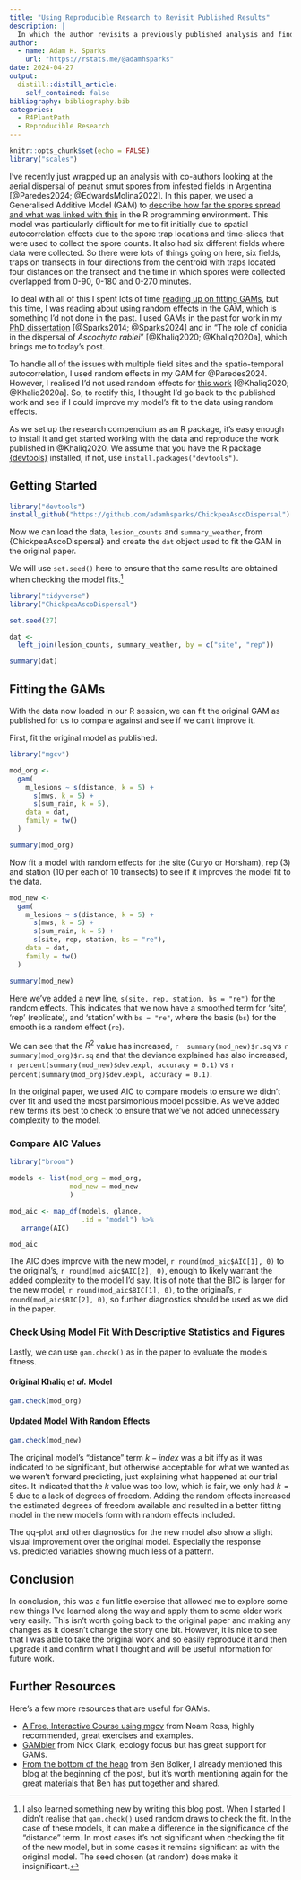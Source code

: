 ```yaml
---
title: "Using Reproducible Research to Revisit Published Results"
description: |
  In which the author revisits a previously published analysis and finds ways to improve it while using reproducible research to illustrate refitting a GAM using random effects to improve the model.
author:
  - name: Adam H. Sparks
    url: "https://rstats.me/@adamhsparks"
date: 2024-04-27
output:
  distill::distill_article:
    self_contained: false
bibliography: bibliography.bib
categories: 
  - R4PlantPath
  - Reproducible Research
---
```


```r
knitr::opts_chunk$set(echo = FALSE)
library("scales")
```

I've recently just wrapped up an analysis with co-authors looking at the aerial dispersal of peanut smut spores from infested fields in Argentina [@Paredes2024; @EdwardsMolina2022].
In this paper, we used a Generalised Additive Model (GAM) to [describe how far the spores spread and what was linked with this](https://epifito.github.io/peanut_smut_aerial/gam_model.html) in the R programming environment.
This model was particularly difficult for me to fit initially due to spatial autocorrelation effects due to the spore trap locations and time-slices that were used to collect the spore counts.
It also had six different fields where data were collected.
So there were lots of things going on here, six fields, traps on transects in four directions from the centroid with traps located four distances on the transect and the time in which spores were collected overlapped from 0-90, 0-180 and 0-270 minutes.

To deal with all of this I spent lots of time [reading up on fitting GAMs](https://fromthebottomoftheheap.net/2021/02/02/random-effects-in-gams/), but this time, I was reading about using random effects in the GAM, which is something I'd not done in the past.
I used GAMs in the past for work in my [PhD dissertation](https://codeberg.org/adamhsparks/Global_Potato_LB_Metamodelling) [@Sparks2014; @Sparks2024] and in "The role of conidia in the dispersal of *Ascochyta rabiei*" [@Khaliq2020; @Khaliq2020a], which brings me to today's post.

To handle all of the issues with multiple field sites and the spatio-temporal autocorrelation, I used random effects in my GAM for @Paredes2024.
However, I realised I'd not used random effects for [this work](https://adamhsparks.github.io/ChickpeaAscoDispersal/articles/a05_GAM.html/) [@Khaliq2020; @Khaliq2020a].
So, to rectify this, I thought I'd go back to the published work and see if I could improve my model's fit to the data using random effects.

As we set up the research compendium as an R package, it's easy enough to install it and get started working with the data and reproduce the work published in @Khaliq2020.
We assume that you have the R package [{devtools}](https://devtools.r-lib.org/) installed, if not, use `install.packages("devtools")`.

## Getting Started

```r
library("devtools")
install_github("https://github.com/adamhsparks/ChickpeaAscoDispersal")
```

Now we can load the data, `lesion_counts` and `summary_weather`, from {ChickpeaAscoDispersal} and create the `dat` object used to fit the GAM in the original paper.

We will use `set.seed()` here to ensure that the same results are obtained when checking the model fits.^[I also learned something new by writing this blog post. When I started I didn't realise that `gam.check()` used random draws to check the fit. In the case of these models, it can make a difference in the significance of the "distance" term. In most cases it's not significant when checking the fit of the new model, but in some cases it remains significant as with the original model. The seed chosen (at random) does make it insignificant.]

```r
library("tidyverse")
library("ChickpeaAscoDispersal")

set.seed(27)

dat <-
  left_join(lesion_counts, summary_weather, by = c("site", "rep"))

summary(dat)
```

## Fitting the GAMs

With the data now loaded in our R session, we can fit the original GAM as published for us to compare against and see if we can't improve it.

First, fit the original model as published.

```r
library("mgcv")

mod_org <-
  gam(
    m_lesions ~ s(distance, k = 5) +
      s(mws, k = 5) +
      s(sum_rain, k = 5),
    data = dat,
    family = tw()
  )

summary(mod_org)
```

Now fit a model with random effects for the site (Curyo or Horsham), rep (3) and station (10 per each of 10 transects) to see if it improves the model fit to the data.

```r
mod_new <-
  gam(
    m_lesions ~ s(distance, k = 5) +
      s(mws, k = 5) +
      s(sum_rain, k = 5) +
      s(site, rep, station, bs = "re"),
    data = dat,
    family = tw()
  )

summary(mod_new)
```

Here we've added a new line, `s(site, rep, station, bs = "re")` for the random effects.
This indicates that we now have a smoothed term for 'site', 'rep' (replicate), and 'station' with `bs = "re"`, where the basis (`bs`) for the smooth is a random effect (`re`).

We can see that the $R^2$ value has increased, `r  summary(mod_new)$r.sq` vs `r summary(mod_org)$r.sq` and that the deviance explained has also increased, `r percent(summary(mod_new)$dev.expl, accuracy = 0.1)` vs `r percent(summary(mod_org)$dev.expl, accuracy = 0.1)`.

In the original paper, we used AIC to compare models to ensure we didn't over fit and used the most parsimonious model possible.
As we've added new terms it's best to check to ensure that we've not added unnecessary complexity to the model.

### Compare AIC Values

```r
library("broom")

models <- list(mod_org = mod_org,
               mod_new = mod_new
               )

mod_aic <- map_df(models, glance,
                  .id = "model") %>%
   arrange(AIC)

mod_aic
```

The AIC does improve with the new model, `r round(mod_aic$AIC[1], 0)` to the original's, `r round(mod_aic$AIC[2], 0)`, enough to likely warrant the added complexity to the model I'd say.
It is of note that the BIC is larger for the new model, `r round(mod_aic$BIC[1], 0)`, to the original's, `r round(mod_aic$BIC[2], 0)`, so further diagnostics should be used as we did in the paper.

### Check Using Model Fit With Descriptive Statistics and Figures

Lastly, we can use `gam.check()` as in the paper to evaluate the models fitness.

#### Original Khaliq _et al._ Model

```r
gam.check(mod_org)
```

#### Updated Model With Random Effects

```r
gam.check(mod_new)
```
The original model's "distance" term $k-index$ was a bit iffy as it was indicated to be significant, but otherwise acceptable for what we wanted as we weren't forward predicting, just explaining what happened at our trial sites.
It indicated that the $k$ value was too low, which is fair, we only had $k = 5$ due to a lack of degrees of freedom.
Adding the random effects increased the estimated degrees of freedom available and resulted in a better fitting model in the new model's form with random effects included.

The qq-plot and other diagnostics for the new model also show a slight visual improvement over the original model.
Especially the response vs. predicted variables showing much less of a pattern.

## Conclusion

In conclusion, this was a fun little exercise that allowed me to explore some new things I've learned along the way and apply them to some older work very easily.
This isn't worth going back to the original paper and making any changes as it doesn't change the story one bit.
However, it is nice to see that I was able to take the original work and so easily reproduce it and then upgrade it and confirm what I thought and will be useful information for future work.

## Further Resources

Here's a few more resources that are useful for GAMs.

- [A Free, Interactive Course using mgcv](https://noamross.github.io/gams-in-r-course/) from Noam Ross, highly recommended, great exercises and examples.
- [GAMbler](https://ecogambler.netlify.app/blog/) from Nick Clark, ecology focus but has great support for GAMs.
- [From the bottom of the heap](https://fromthebottomoftheheap.net/blog/) from Ben Bolker, I already mentioned this blog at the beginning of the post, but it's worth mentioning again for the great materials that Ben has put together and shared.
